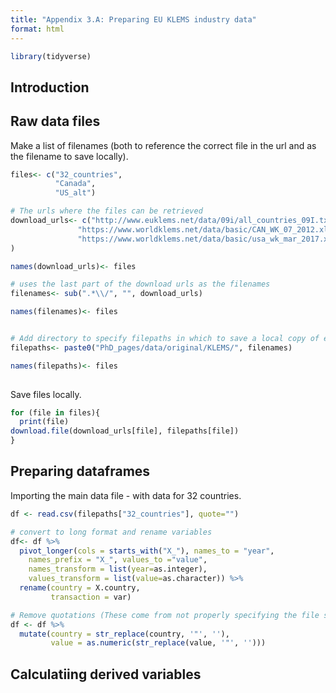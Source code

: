 ```yaml
---
title: "Appendix 3.A: Preparing EU KLEMS industry data"
format: html
---
```


```r
library(tidyverse)
```

## Introduction


## Raw data files


Make a list of filenames (both to reference the correct file in the url and as the filename to save locally).
```r

files<- c("32_countries",
          "Canada",
          "US_alt")

# The urls where the files can be retrieved
download_urls<- c("http://www.euklems.net/data/09i/all_countries_09I.txt",
               "https://www.worldklems.net/data/basic/CAN_WK_07_2012.xlsx",
               "https://www.worldklems.net/data/basic/usa_wk_mar_2017.xlsx"
)

names(download_urls)<- files

# uses the last part of the download urls as the filenames
filenames<- sub(".*\\/", "", download_urls)

names(filenames)<- files


# Add directory to specify filepaths in which to save a local copy of each file
filepaths<- paste0("PhD_pages/data/original/KLEMS/", filenames)

names(filepaths)<- files
  

```

Save files locally.
```r

for (file in files){
  print(file)
download.file(download_urls[file], filepaths[file])
}

```


## Preparing dataframes

Importing the main data file - with data for 32 countries.
```r

df <- read.csv(filepaths["32_countries"], quote="")

# convert to long format and rename variables
df<- df %>%
  pivot_longer(cols = starts_with("X_"), names_to = "year",
    names_prefix = "X_", values_to ="value",
    names_transform = list(year=as.integer),
    values_transform = list(value=as.character)) %>%
  rename(country = X.country,
         transaction = var)

# Remove quotations (These come from not properly specifying the file structure in the read.csv command above. But I was unable to find the right format spec.)
df <- df %>% 
  mutate(country = str_replace(country, '"', ''),
         value = as.numeric(str_replace(value, '"', '')))

```


## Calculatiing derived variables

